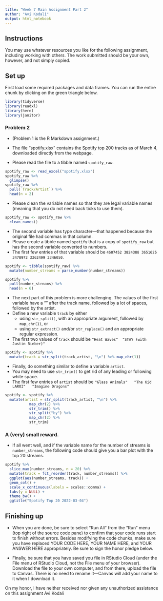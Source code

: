 ```yaml
---
title: "Week 7 Main Assignment Part 2"
author: "Avi Kodali"
output: html_notebook
---
```


## Instructions                                                                                                                         

You may use whatever resources you like for the following assignment, including working with others. The work submitted should be your own, however, and not simply copied. 

## Set up
First load some required packages and data frames. You can run the entire chunk by clicking on the green triangle below.

```r
library(tidyverse)
library(readxl)
library(here)
library(janitor)
```


### Problem 2

* (Problem 1 is the R Markdown assignment.)

* The file "spotify.xlsx" contains the Spotify top 200 tracks as of March 4, downloaded directly from the webpage. 
* Please read the file to a tibble named `spotify_raw`.

```r
spotify_raw <- read_excel("spotify.xlsx")
spotify_raw %>% 
  glimpse()
spotify_raw %>% 
  pull(`Track/Artist`) %>% 
  head(n = 2)
```

* Please clean the variable names so that they are legal variable names (meaning that you do not need back ticks to use them).

```r
spotify_raw <- spotify_raw %>% 
  clean_names()
```

* The second variable has type character---that happened because the original file had commas in that column. 
* Please create a tibble named `spotify` that is a copy of `spotify_raw` but has the second variable converted to numbers.
* The first few entries of that variable should be 
`4607452 3824388 3651625 3478972 3362499 3346050`.

```r
spotify <- tibble(spotify_raw) %>% 
  mutate(number_streams = parse_number(number_streams))
```

```r
spotify %>%
  pull(number_streams) %>% 
  head(n = 6)
```

* The next part of this problem is more challenging. The values of the first variable have a "\n" after the track name, followed by a lot of spaces, followed by the artist.
* Define a new variable `track` by either 
    + using `str_split()`, with an appropriate argument, followed by `map_chr(1)`, or
    + using `str_extract()` and/or `str_replace()` and an appropriate regular expression.
* The first two values of `track` should be
`"Heat Waves"  "STAY (with Justin Bieber)"`

```r
spotify <- spotify %>%
  mutate(track = str_split(track_artist, "\n") %>% map_chr(1))
```

* Finally, do something similar to define a variable `artist`.
* You may need to use `str_trim()` to get rid of any leading or following white space.
* The first few entries of `artist` should be
`"Glass Animals"   "The Kid LAROI"   "Imagine Dragons"`

```r
spotify <- spotify %>%
  mutate(artist = str_split(track_artist, "\n") %>% 
           map_chr(2) %>% 
           str_trim() %>% 
           str_split("by") %>% 
           map_chr(2) %>% 
           str_trim)
```

### A (very) small reward.

* If all went well, and if the variable name for the number of streams is `number_streams`, the following code should give you a bar plot with the top 20 streams.

```r
spotify %>%
  slice_max(number_streams, n = 20) %>%
  mutate(track = fct_reorder(track, number_streams)) %>%
  ggplot(aes(number_streams, track)) +
  geom_col() +
  scale_x_continuous(labels = scales::comma) +
  labs(y = NULL) +
  theme_bw() + 
  ggtitle("Spotify Top 20 2022-03-04")
```



## Finishing up

* When you are done, be sure to select "Run All" from the "Run" menu (top right of the source code pane) to confirm that your code runs start to finish without errors. Besides modifying the code chunks, make sure you have replaced YOUR CODE HERE, YOUR NAME HERE, and YOUR ANSWER HERE appropriately. Be sure to sign the honor pledge below.

* Finally, be sure that you have saved you file in RStudio Cloud (under the File menu of RStudio Cloud, not the File menu of your browser). Download the file to your own computer, and from there, upload the file to Canvas. There is no need to rename it---Canvas will add your name to it when I download it.

On my honor, I have neither received nor given any unauthorized assistance on this assignment
Avi Kodali
